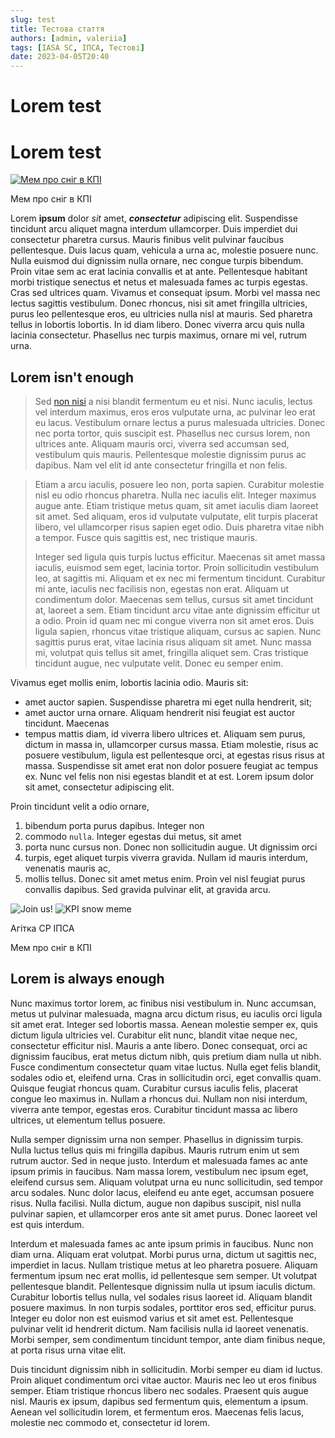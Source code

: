 ```yaml
---
slug: test
title: Тестова стаття
authors: [admin, valeriia]
tags: [IASA SC, ІПСА, Тестові]
date: 2023-04-05T20:40
---
```


# Lorem test

# Lorem test

[![Мем про сніг в КПІ](./snow_meme.png)](https://github.com/IASAStudentCouncil/iasa-sc-blog "IASA SC Blog github")

<p className="center">Мем про сніг в КПІ</p>

Lorem **ipsum** dolor *sit* amet, ***consectetur*** adipiscing elit. Suspendisse tincidunt arcu aliquet magna interdum ullamcorper. Duis imperdiet dui consectetur pharetra cursus. Mauris finibus velit pulvinar faucibus pellentesque. Duis lacus quam, vehicula a urna ac, molestie posuere nunc. Nulla euismod dui dignissim nulla ornare, nec congue turpis bibendum. Proin vitae sem ac erat lacinia convallis et at ante. Pellentesque habitant morbi tristique senectus et netus et malesuada fames ac turpis egestas. Cras sed ultrices quam. Vivamus et consequat ipsum. Morbi vel massa nec lectus sagittis vestibulum. Donec rhoncus, nisi sit amet fringilla ultricies, purus leo pellentesque eros, eu ultricies nulla nisl at mauris. Sed pharetra tellus in lobortis lobortis. In id diam libero. Donec viverra arcu quis nulla lacinia consectetur. Phasellus nec turpis maximus, ornare mi vel, rutrum urna.

<!--truncate-->

## Lorem isn't enough

> Sed [non nisi](https://github.com/IASAStudentCouncil/iasa-sc-blog "IASA SC Blog github") a nisi blandit fermentum eu et nisi. Nunc iaculis, lectus vel interdum maximus, eros eros vulputate urna, ac pulvinar leo erat eu lacus. Vestibulum ornare lectus a purus malesuada ultricies. Donec nec porta tortor, quis suscipit est. Phasellus nec cursus lorem, non ultrices ante. Aliquam mauris orci, viverra sed accumsan sed, vestibulum quis mauris. Pellentesque molestie dignissim purus ac dapibus. Nam vel elit id ante consectetur fringilla et non felis.

> Etiam a arcu iaculis, posuere leo non, porta sapien. Curabitur molestie nisl eu odio rhoncus pharetra. Nulla nec iaculis elit. Integer maximus augue ante. Etiam tristique metus quam, sit amet iaculis diam laoreet sit amet. Sed aliquam, eros id vulputate vulputate, elit turpis placerat libero, vel ullamcorper risus sapien eget odio. Duis pharetra vitae nibh a tempor. Fusce quis sagittis est, nec tristique mauris.
> 
> Integer sed ligula quis turpis luctus efficitur. Maecenas sit amet massa iaculis, euismod sem eget, lacinia tortor. Proin sollicitudin vestibulum leo, at sagittis mi. Aliquam et ex nec mi fermentum tincidunt. Curabitur mi ante, iaculis nec facilisis non, egestas non erat. Aliquam ut condimentum dolor. Maecenas sem tellus, cursus sit amet tincidunt at, laoreet a sem. Etiam tincidunt arcu vitae ante dignissim efficitur ut a odio. Proin id quam nec mi congue viverra non sit amet eros. Duis ligula sapien, rhoncus vitae tristique aliquam, cursus ac sapien. Nunc sagittis purus erat, vitae lacinia risus aliquam sit amet. Nunc massa mi, volutpat quis tellus sit amet, fringilla aliquet sem. Cras tristique tincidunt augue, nec vulputate velit. Donec eu semper enim.

Vivamus eget mollis enim, lobortis lacinia odio. Mauris sit:
- amet auctor sapien. Suspendisse pharetra mi eget nulla hendrerit, sit;
- amet auctor urna ornare. Aliquam hendrerit nisi feugiat est auctor tincidunt. Maecenas 
- tempus mattis diam, id viverra libero ultrices et. Aliquam sem purus, dictum in massa in, ullamcorper cursus massa. Etiam molestie, risus ac posuere vestibulum, ligula est pellentesque orci, at egestas risus risus at massa. Suspendisse sit amet erat non dolor posuere feugiat ac tempus ex. Nunc vel felis non nisi egestas blandit et at est. Lorem ipsum dolor sit amet, consectetur adipiscing elit.

Proin tincidunt velit a odio ornare, 
1. bibendum porta purus dapibus. Integer non 
2. commodo `nulla`. Integer egestas dui metus, sit amet 
1. porta nunc cursus non. Donec non sollicitudin augue. Ut dignissim orci 
5. turpis, eget aliquet turpis viverra gravida. Nullam id mauris interdum, venenatis mauris ac, 
6. mollis tellus. Donec sit amet metus enim. Proin vel nisl feugiat purus convallis dapibus. Sed gravida pulvinar elit, at gravida arcu.

<img className="two-in-row-left" src="https://i.imgur.com/LMCLm1S.jpg" alt="Join us!" />
<img className="two-in-row-right" src="https://i.imgur.com/8B0UUjm.jpg" alt="KPI snow meme" />
<p className="two-in-row-left">Агітка СР ІПСА</p>
<p className="two-in-row-right">Мем про сніг в КПІ</p>

## Lorem is always enough

Nunc maximus tortor lorem, ac finibus nisi vestibulum in. Nunc accumsan, metus ut pulvinar malesuada, magna arcu dictum risus, eu iaculis orci ligula sit amet erat. Integer sed lobortis massa. Aenean molestie semper ex, quis dictum ligula ultricies vel. Curabitur elit nunc, blandit vitae neque nec, consectetur efficitur nisl. Mauris a ante libero. Donec consequat, orci ac dignissim faucibus, erat metus dictum nibh, quis pretium diam nulla ut nibh. Fusce condimentum consectetur quam vitae luctus. Nulla eget felis blandit, sodales odio et, eleifend urna. Cras in sollicitudin orci, eget convallis quam. Quisque feugiat rhoncus quam. Curabitur cursus iaculis felis, placerat congue leo maximus in. Nullam a rhoncus dui. Nullam non nisi interdum, viverra ante tempor, egestas eros. Curabitur tincidunt massa ac libero ultrices, ut elementum tellus posuere.

Nulla semper dignissim urna non semper. Phasellus in dignissim turpis. Nulla luctus tellus quis mi fringilla dapibus. Mauris rutrum enim ut sem rutrum auctor. Sed in neque justo. Interdum et malesuada fames ac ante ipsum primis in faucibus. Nam massa lorem, vestibulum nec ipsum eget, eleifend cursus sem. Aliquam volutpat urna eu nunc sollicitudin, sed tempor arcu sodales. Nunc dolor lacus, eleifend eu ante eget, accumsan posuere risus. Nulla facilisi. Nulla dictum, augue non dapibus suscipit, nisl nulla pulvinar sapien, et ullamcorper eros ante sit amet purus. Donec laoreet vel est quis interdum.

Interdum et malesuada fames ac ante ipsum primis in faucibus. Nunc non diam urna. Aliquam erat volutpat. Morbi purus urna, dictum ut sagittis nec, imperdiet in lacus. Nullam tristique metus at leo pharetra posuere. Aliquam fermentum ipsum nec erat mollis, id pellentesque sem semper. Ut volutpat pellentesque blandit. Pellentesque dignissim nulla ut ipsum iaculis dictum. Curabitur lobortis tellus nulla, vel sodales risus laoreet id. Aliquam blandit posuere maximus. In non turpis sodales, porttitor eros sed, efficitur purus. Integer eu dolor non est euismod varius et sit amet est. Pellentesque pulvinar velit id hendrerit dictum. Nam facilisis nulla id laoreet venenatis. Morbi semper, sem condimentum tincidunt tempor, ante diam finibus neque, at porta risus urna vitae elit.

Duis tincidunt dignissim nibh in sollicitudin. Morbi semper eu diam id luctus. Proin aliquet condimentum orci vitae auctor. Mauris nec leo ut eros finibus semper. Etiam tristique rhoncus libero nec sodales. Praesent quis augue nisl. Mauris ex ipsum, dapibus sed fermentum quis, elementum a ipsum. Aenean vel sollicitudin lorem, et fermentum eros. Maecenas felis lacus, molestie nec commodo et, consectetur id lorem. 